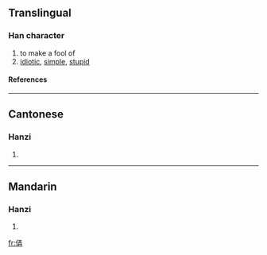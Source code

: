==Translingual==
===Han character===
{{Han char|rad=人|as=07|sn=9|four=|canj=人一土廿 (OMGT)}}
# to make a fool of
# [[idiotic]], [[simple]], [[stupid]]
====References====
{{Han ref|kx=0105.060|hdz=10156.100|uh=345D|ud=13405}}

----
==Cantonese==
===Hanzi===
{{yue-hanzi|jyut=|y=lung6}}
# {{defn|Cantonese}}

----
==Mandarin==
===Hanzi===
{{cmn-hanzi|pin=[[lòng]] (long4)|wg=lung<sup>4</sup>}}
# {{defn|Mandarin}}

[[fr:㑝]]